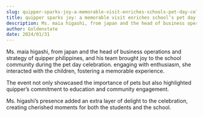 ```yaml
---
slug: quipper-sparks-joy-a-memorable-visit-enriches-schools-pet-day-celebration
title: quipper sparks joy: a memorable visit enriches school’s pet day celebration
description: Ms. maia higashi, from japan and the head of business operations and strategy of quipper...
author: Goldenstate
date: 2024/01/31
---
```


Ms. maia higashi, from japan and the head of business operations and strategy of quipper philippines, and his team brought joy to the school community during the pet day celebration. engaging with enthusiasm, she interacted with the children, fostering a memorable experience.

The event not only showcased the importance of pets but also highlighted quipper’s commitment to education and community engagement.

Ms. higashi’s presence added an extra layer of delight to the celebration, creating cherished moments for both the students and the school.